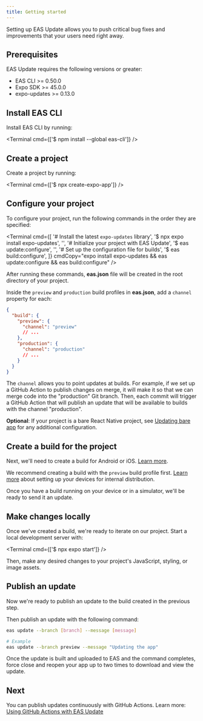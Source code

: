 ```yaml
---
title: Getting started
---
```



Setting up EAS Update allows you to push critical bug fixes and improvements that your users need right away.

## Prerequisites

EAS Update requires the following versions or greater:

- EAS CLI >= 0.50.0
- Expo SDK >= 45.0.0
- expo-updates >= 0.13.0

## Install EAS CLI

Install EAS CLI by running:

<Terminal cmd={['$ npm install --global eas-cli']} />

## Create a project

Create a project by running:

<Terminal cmd={['$ npx create-expo-app']} />

## Configure your project

To configure your project, run the following commands in the order they are specified:

<Terminal
  cmd={[
    '# Install the latest `expo-updates` library',
    '$ npx expo install expo-updates',
    '',
    '# Initialize your project with EAS Update',
    '$ eas update:configure',
    '',
    '# Set up the configuration file for builds',
    '$ eas build:configure',
  ]}
  cmdCopy="expo install expo-updates && eas update:configure && eas build:configure"
/>

After running these commands, **eas.json** file will be created in the root directory of your project.

Inside the `preview` and `production` build profiles in **eas.json**, add a `channel` property for each:

```json
{
  "build": {
    "preview": {
      "channel": "preview"
      // ...
    },
    "production": {
      "channel": "production"
      // ...
    }
  }
}
```

The `channel` allows you to point updates at builds. For example, if we set up a GitHub Action to publish changes on merge, it will make it so that we can merge code into the "production" Git branch. Then, each commit will trigger a GitHub Action that will publish an update that will be available to builds with the channel "production".

**Optional**: If your project is a bare React Native project, see [Updating bare app](/bare/updating-your-app) for any additional configuration.

## Create a build for the project

Next, we'll need to create a build for Android or iOS. [Learn more](/build/setup).

We recommend creating a build with the `preview` build profile first. [Learn more](/build/internal-distribution) about setting up your devices for internal distribution.

Once you have a build running on your device or in a simulator, we'll be ready to send it an update.

## Make changes locally

Once we've created a build, we're ready to iterate on our project. Start a local development server with:

<Terminal cmd={['$ npx expo start']} />

Then, make any desired changes to your project's JavaScript, styling, or image assets.

## Publish an update

Now we're ready to publish an update to the build created in the previous step.

Then publish an update with the following command:

```bash
eas update --branch [branch] --message [message]

# Example
eas update --branch preview --message "Updating the app"
```

Once the update is built and uploaded to EAS and the command completes, force close and reopen your app up to two times to download and view the update.

## Next

You can publish updates continuously with GitHub Actions. Learn more: [Using GitHub Actions with EAS Update](/eas-update/github-actions)
